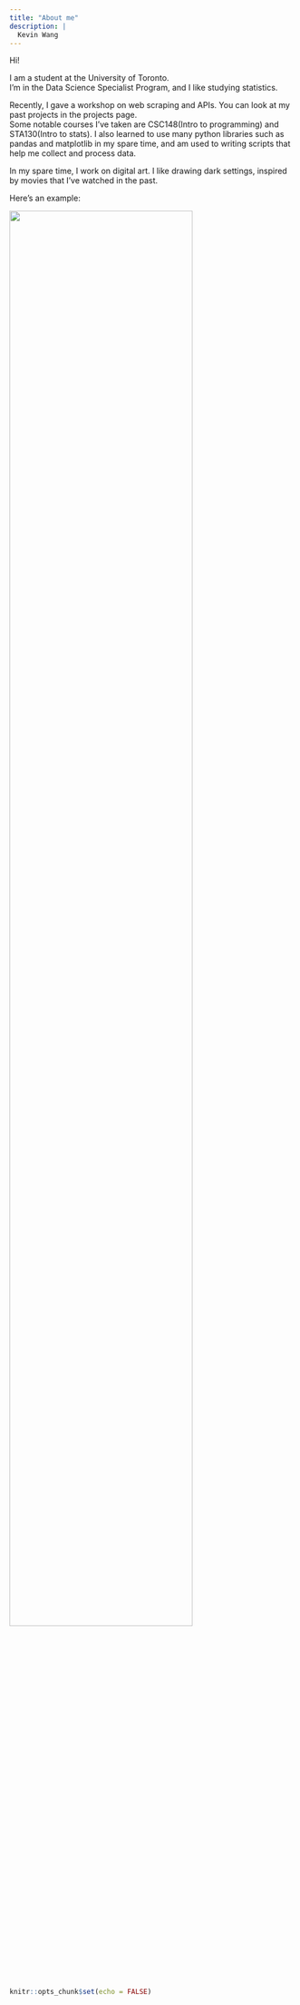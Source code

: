 ```yaml
---
title: "About me"
description: |
  Kevin Wang
---
```


Hi!

I am a student at the University of Toronto.<br>
I'm in the Data Science Specialist Program, and I like studying statistics.

Recently, I gave a workshop on web scraping and APIs.
You can look at my past projects in the projects page.<br>
Some notable courses I've taken are CSC148(Intro to programming) and STA130(Intro to stats). 
I also learned to use many python libraries such as pandas and matplotlib in my spare time, and am used to writing scripts that help me collect and process data.

In my spare time, I work on digital art. I like drawing dark settings, inspired
by movies that I've watched in the past.

Here's an example:

![](img/gfg.jpeg){width=80%}

```r
knitr::opts_chunk$set(echo = FALSE)
```

